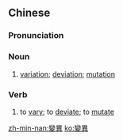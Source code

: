 {{also|变异}}
==Chinese==
{{zh-forms|s=变异}}

===Pronunciation===
{{zh-pron
|m=biànyì
|c=bin3 ji6
|cat=n,v
}}

===Noun===
{{zh-noun}}

# [[variation]]; [[deviation]]; [[mutation]]

===Verb===
{{zh-verb}}

# to [[vary]]; to [[deviate]]; to [[mutate]]

[[zh-min-nan:變異]]
[[ko:變異]]